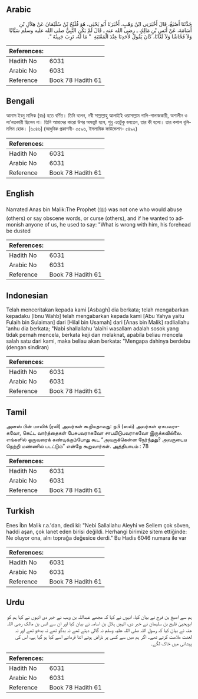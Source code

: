 ## Arabic


<div dir="rtl" lang="ar" style={{fontSize:'larger',backgroundColor:'#f8f9fa',padding:20}}>
حَدَّثَنَا أَصْبَغُ، قَالَ أَخْبَرَنِي ابْنُ وَهْبٍ، أَخْبَرَنَا أَبُو يَحْيَى، هُوَ فُلَيْحُ بْنُ سُلَيْمَانَ عَنْ هِلاَلِ بْنِ أُسَامَةَ، عَنْ أَنَسِ بْنِ مَالِكٍ ـ رضى الله عنه ـ قَالَ لَمْ يَكُنِ النَّبِيُّ صلى الله عليه وسلم سَبَّابًا وَلاَ فَحَّاشًا وَلاَ لَعَّانًا، كَانَ يَقُولُ لأَحَدِنَا عِنْدَ الْمَعْتَبَةِ ‏ "‏ مَا لَهُ، تَرِبَ جَبِينُهُ ‏"‏‏.‏
</div>
<div style={{backgroundColor:'#f8f9fa',padding:20, marginBottom: 10}}><table> <thead> <tr> <th>References:</th> <th></th> </tr> </thead> <tbody><tr><td>Hadith No</td><td>6031</td></tr><tr><td>Arabic No</td><td>6031</td></tr><tr><td>Reference</td><td>Book 78 Hadith 61</td></tr></tbody></table></div>

## Bengali


<div dir="ltr" lang="bn" style={{fontSize:'larger',backgroundColor:'#f8f9fa',padding:20}}>
আনাস ইবনু মালিক (রাঃ) হতে বর্ণিত। তিনি বলেন, নবী সাল্লাল্লাহু আলাইহি ওয়াসাল্লাম গালি-গালাজকারী, অশালীন ও লা‘নতকারী ছিলেন না। তিনি আমাদের কারো উপর অসন্তুষ্ট হলে, শুধু এতটুকু বলতেন, তার কী হলো। তার কপাল ধূলিমলিন হোক। [৬০৪৬] (আধুনিক প্রকাশনী- ৫৫৯৬, ইসলামিক ফাউন্ডেশন- ৫৪৯২)
</div>
<div style={{backgroundColor:'#f8f9fa',padding:20, marginBottom: 10}}><table> <thead> <tr> <th>References:</th> <th></th> </tr> </thead> <tbody><tr><td>Hadith No</td><td>6031</td></tr><tr><td>Arabic No</td><td>6031</td></tr><tr><td>Reference</td><td>Book 78 Hadith 61</td></tr></tbody></table></div>

## English


<div dir="ltr" lang="en" style={{fontSize:'larger',backgroundColor:'#f8f9fa',padding:20}}>
Narrated Anas bin Malik:The Prophet (ﷺ) was not one who would abuse (others) or say obscene words, or curse (others), and if he wanted to admonish anyone of us, he used to say: "What is wrong with him, his forehead be dusted
</div>
<div style={{backgroundColor:'#f8f9fa',padding:20, marginBottom: 10}}><table> <thead> <tr> <th>References:</th> <th></th> </tr> </thead> <tbody><tr><td>Hadith No</td><td>6031</td></tr><tr><td>Arabic No</td><td>6031</td></tr><tr><td>Reference</td><td>Book 78 Hadith 61</td></tr></tbody></table></div>

## Indonesian


<div dir="ltr" lang="id" style={{fontSize:'larger',backgroundColor:'#f8f9fa',padding:20}}>
Telah menceritakan kepada kami [Asbagh] dia berkata; telah mengabarkan kepadaku [Ibnu Wahb] telah mengabarkan kepada kami [Abu Yahya yaitu Fulaih bin Sulaiman] dari [Hilal bin Usamah] dari [Anas bin Malik] radliallahu 'anhu dia berkata; "Nabi shallallahu 'alaihi wasallam adalah sosok yang tidak pernah mencela, berkata keji dan melaknat, apabila beliau mencela salah satu dari kami, maka beliau akan berkata: "Mengapa dahinya berdebu (dengan sindiran)
</div>
<div style={{backgroundColor:'#f8f9fa',padding:20, marginBottom: 10}}><table> <thead> <tr> <th>References:</th> <th></th> </tr> </thead> <tbody><tr><td>Hadith No</td><td>6031</td></tr><tr><td>Arabic No</td><td>6031</td></tr><tr><td>Reference</td><td>Book 78 Hadith 61</td></tr></tbody></table></div>

## Tamil


<div dir="ltr" lang="ta" style={{fontSize:'larger',backgroundColor:'#f8f9fa',padding:20}}>
அனஸ் பின் மாலிக் (ரலி) அவர்கள் கூறியதாவது: நபி (ஸல்) அவர்கள் ஏசுபவராகவோ, கெட்ட வார்த்தைகள் பேசுபவராகவோ சாபமிடுபவராகவோ இருக்கவில்லை. எங்களில் ஒருவரைக் கண்டிக்கும்போது கூட “அவருக்கென்ன நேர்ந்தது? அவருடைய நெற்றி மண்ணில் படட்டும்” என்றே கூறுவார்கள். அத்தியாயம் : 78
</div>
<div style={{backgroundColor:'#f8f9fa',padding:20, marginBottom: 10}}><table> <thead> <tr> <th>References:</th> <th></th> </tr> </thead> <tbody><tr><td>Hadith No</td><td>6031</td></tr><tr><td>Arabic No</td><td>6031</td></tr><tr><td>Reference</td><td>Book 78 Hadith 61</td></tr></tbody></table></div>

## Turkish


<div dir="ltr" lang="tr" style={{fontSize:'larger',backgroundColor:'#f8f9fa',padding:20}}>
Enes İbn Malik r.a.'dan, dedi ki: "Nebi Sallallahu Aleyhi ve Sellem çok söven, haddi aşan, çok lanet eden birisi değildi. Herhangi birimize sitem ettiğinde: Ne oluyor ona, alnı toprağa değesice derdi." Bu Hadis 6046 numara ile var
</div>
<div style={{backgroundColor:'#f8f9fa',padding:20, marginBottom: 10}}><table> <thead> <tr> <th>References:</th> <th></th> </tr> </thead> <tbody><tr><td>Hadith No</td><td>6031</td></tr><tr><td>Arabic No</td><td>6031</td></tr><tr><td>Reference</td><td>Book 78 Hadith 61</td></tr></tbody></table></div>

## Urdu


<div dir="rtl" lang="ur" style={{fontSize:'larger',backgroundColor:'#f8f9fa',padding:20}}>
ہم سے اصبغ بن فرج نے بیان کیا، انہوں نے کہا کہ مجھے عبداللہ بن وہب نے خبر دی انہوں نے کہا ہم کو ابویحییٰ فلیح بن سلیمان نے خبر دی، انہیں ہلال بن اسامہ نے بیان کیا اور ان سے انس بن مالک رضی اللہ عنہ نے بیان کیا کہ رسول اللہ صلی اللہ علیہ وسلم نہ گالی دیتے تھے نہ بدگو تھے نہ بدخو تھے اور نہ لعنت ملامت کرتے تھے۔ اگر ہم میں سے کسی پر ناراض ہوتے اتنا فرماتے اسے کیا ہو گیا ہے، اس کی پیشانی میں خاک لگے۔
</div>
<div style={{backgroundColor:'#f8f9fa',padding:20, marginBottom: 10}}><table> <thead> <tr> <th>References:</th> <th></th> </tr> </thead> <tbody><tr><td>Hadith No</td><td>6031</td></tr><tr><td>Arabic No</td><td>6031</td></tr><tr><td>Reference</td><td>Book 78 Hadith 61</td></tr></tbody></table></div>
